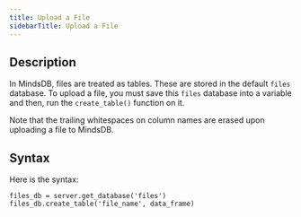 ```yaml
---
title: Upload a File
sidebarTitle: Upload a File
---
```


## Description

In MindsDB, files are treated as tables. These are stored in the default `files` database. To upload a file, you must save this `files` database into a variable and then, run the `create_table()` function on it.

<Note>
Note that the trailing whitespaces on column names are erased upon uploading a file to MindsDB.
</Note>

## Syntax

Here is the syntax:

```
files_db = server.get_database('files')
files_db.create_table('file_name', data_frame)
```

